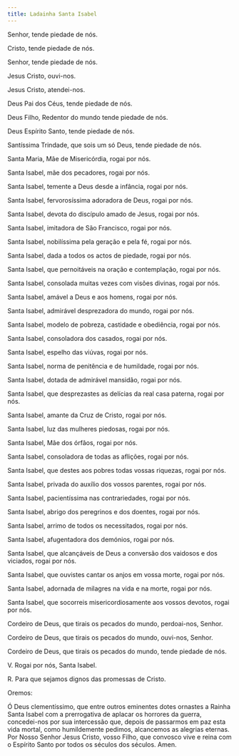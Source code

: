 ```yaml
---
title: Ladainha Santa Isabel
---
```


Senhor, tende piedade de nós.

Cristo, tende piedade de nós.

Senhor, tende piedade de nós.

Jesus Cristo, ouvi-nos.

Jesus Cristo, atendei-nos.

Deus Pai dos Céus, tende piedade de nós.

Deus Filho, Redentor do mundo tende piedade de nós.

Deus Espírito Santo, tende piedade de nós.

Santíssima Trindade, que sois um só Deus, tende piedade de nós.

Santa Maria, Mãe de Misericórdia, rogai por nós.

Santa Isabel, mãe dos pecadores, rogai por nós.

Santa Isabel, temente a Deus desde a infância, rogai por nós.

Santa Isabel, fervorosíssima adoradora de Deus, rogai por nós.

Santa Isabel, devota do discípulo amado de Jesus, rogai por nós.

Santa Isabel, imitadora de São Francisco, rogai por nós.

Santa Isabel, nobilíssima pela geração e pela fé, rogai por nós.

Santa Isabel, dada a todos os actos de piedade, rogai por nós.

Santa Isabel, que pernoitáveis na oração e contemplação, rogai por nós.

Santa Isabel, consolada muitas vezes com visões divinas, rogai por nós.

Santa Isabel, amável a Deus e aos homens, rogai por nós.

Santa Isabel, admirável desprezadora do mundo, rogai por nós.

Santa Isabel, modelo de pobreza, castidade e obediência, rogai por nós.

Santa Isabel, consoladora dos casados, rogai por nós.

Santa Isabel, espelho das viúvas, rogai por nós.

Santa Isabel, norma de penitência e de humildade, rogai por nós.

Santa Isabel, dotada de admirável mansidão, rogai por nós.

Santa Isabel, que desprezastes as delícias da real casa paterna, rogai por nós.

Santa Isabel, amante da Cruz de Cristo, rogai por nós.

Santa Isabel, luz das mulheres piedosas, rogai por nós.

Santa Isabel, Mãe dos órfãos, rogai por nós.

Santa Isabel, consoladora de todas as aflições, rogai por nós.

Santa Isabel, que destes aos pobres todas vossas riquezas, rogai por nós.

Santa Isabel, privada do auxílio dos vossos parentes, rogai por nós.

Santa Isabel, pacientíssima nas contrariedades, rogai por nós.

Santa Isabel, abrigo dos peregrinos e dos doentes, rogai por nós.

Santa Isabel, arrimo de todos os necessitados, rogai por nós.

Santa Isabel, afugentadora dos demónios, rogai por nós.

Santa Isabel, que alcançáveis de Deus a conversão dos vaidosos e dos viciados, rogai por nós.

Santa Isabel, que ouvistes cantar os anjos em vossa morte, rogai por nós.

Santa Isabel, adornada de milagres na vida e na morte, rogai por nós.

Santa Isabel, que socorreis misericordiosamente aos vossos devotos, rogai por nós.

Cordeiro de Deus, que tirais os pecados do mundo, perdoai-nos, Senhor.

Cordeiro de Deus, que tirais os pecados do mundo, ouvi-nos, Senhor.

Cordeiro de Deus, que tirais os pecados do mundo, tende piedade de nós.

V. Rogai por nós, Santa Isabel.

<span class="text-danger">R.</span> Para que sejamos dignos das promessas de Cristo.

Oremos:

Ó Deus clementíssimo, que entre outros eminentes dotes ornastes a Rainha Santa Isabel com a prerrogativa de aplacar os horrores da guerra, concedei-nos por sua intercessão que, depois de passarmos em paz esta vida mortal, como humildemente pedimos, alcancemos as alegrias eternas. Por Nosso Senhor Jesus Cristo, vosso Filho, que convosco vive e reina com o Espírito Santo por todos os séculos dos séculos.
Amen.
